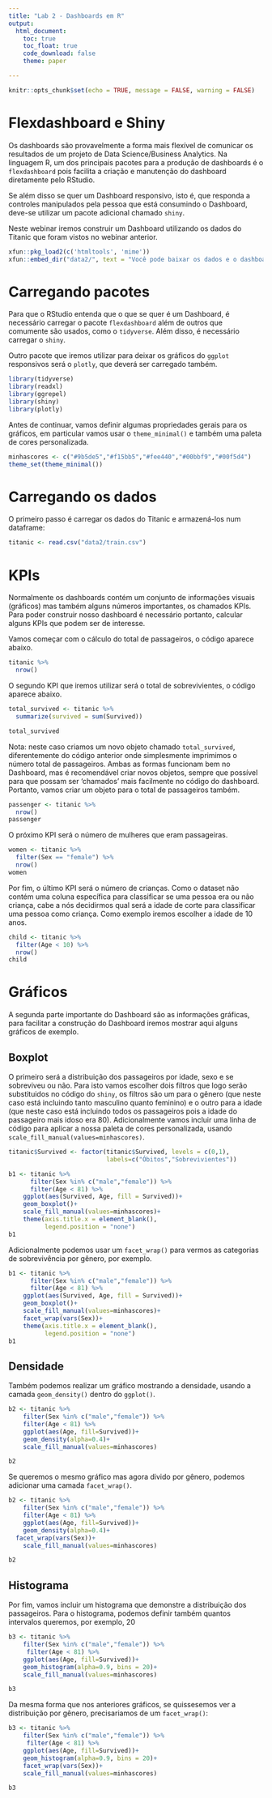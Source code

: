 ```yaml
---
title: "Lab 2 - Dashboards em R"
output: 
  html_document:
    toc: true
    toc_float: true
    code_download: false
    theme: paper

---
```


```r
knitr::opts_chunk$set(echo = TRUE, message = FALSE, warning = FALSE)
```

# Flexdashboard e Shiny

Os dashboards são provavelmente a forma mais flexível de comunicar os resultados de um projeto de Data Science/Business Analytics. Na linguagem R, um dos principais pacotes para a produção de dashboards é o `flexdashboard` pois facilita a criação e manutenção do dashboard diretamente pelo RStudio.

Se além disso se quer um Dashboard responsivo, isto é, que responda a controles manipulados pela pessoa que está consumindo o Dashboard, deve-se utilizar um pacote adicional chamado `shiny`.

Neste webinar iremos construir um Dashboard utilizando os dados do Titanic que foram vistos no webinar anterior. 

```r
xfun::pkg_load2(c('htmltools', 'mime'))
xfun::embed_dir("data2/", text = "Você pode baixar os dados e o dashboard aqui.")

```


# Carregando pacotes

Para que o RStudio entenda que o que se quer é um Dashboard, é necessário carregar o pacote `flexdashboard` além de outros que comumente são usados, como o `tidyverse`. Além disso, é necessário carregar o `shiny`.

Outro pacote que iremos utilizar para deixar os gráficos do `ggplot` responsivos será o `plotly`, que deverá ser carregado também.

```r

library(tidyverse)
library(readxl)
library(ggrepel)
library(shiny)
library(plotly)


```


Antes de continuar, vamos definir algumas propriedades gerais para os gráficos, em particular vamos usar o `theme_minimal()` e também uma paleta de cores personalizada.

```r
minhascores <- c("#9b5de5","#f15bb5","#fee440","#00bbf9","#00f5d4")
theme_set(theme_minimal())
```


# Carregando os dados

O primeiro passo é carregar os dados do Titanic e armazená-los num dataframe:

```r
titanic <- read.csv("data2/train.csv")
```


# KPIs 

Normalmente os dashboards contém um conjunto de informações visuais (gráficos) mas também alguns números importantes, os chamados KPIs. Para poder construir nosso dashboard é necessário portanto, calcular alguns KPIs que podem ser de interesse.

Vamos começar com o cálculo do total de passageiros, o código aparece abaixo.

```r
titanic %>% 
  nrow()
```


O segundo KPI que iremos utilizar será o total de sobrevivientes, o código aparece abaixo. 

```r
total_survived <- titanic %>% 
  summarize(survived = sum(Survived))

total_survived
```

Nota: neste caso criamos um novo objeto chamado `total_survived`, diferentemente do código anterior onde simplesmente imprimimos o número total de passageiros. Ambas as formas funcionam bem no Dashboard, mas é recomendável criar novos objetos, sempre que possível para que possam ser 'chamados' mais facilmente no código do dashboard. Portanto, vamos criar um objeto para o total de passageiros também.

```r
passenger <- titanic %>% 
  nrow()
passenger
```

O próximo KPI será o número de mulheres que eram passageiras.

```r
women <- titanic %>%
  filter(Sex == "female") %>% 
  nrow()
women
```

Por fim, o último KPI será o número de crianças. Como o dataset não contém uma coluna específica para classificar se uma pessoa era ou não criança, cabe a nós decidirmos qual será a idade de corte para classificar uma pessoa como criança. Como exemplo iremos escolher a idade de 10 anos.

```r

child <- titanic %>%
  filter(Age < 10) %>% 
  nrow()
child
```


# Gráficos

A segunda parte importante do Dashboard são as informações gráficas, para facilitar a construção do Dashboard iremos mostrar aqui alguns gráficos de exemplo.

## Boxplot

O primeiro será a distribuição dos passageiros por idade, sexo e se sobreviveu ou não. Para isto vamos escolher dois filtros que logo serão substituidos no código do `shiny`, os filtros são um para o gênero (que neste caso está incluindo tanto masculino quanto feminino) e o outro para a idade (que neste caso está incluindo todos os passageiros pois a idade do passageiro mais idoso era 80). Adicionalmente vamos incluir uma linha de código para aplicar a nossa paleta de cores personalizada, usando `scale_fill_manual(values=minhascores)`.


```r

titanic$Survived <- factor(titanic$Survived, levels = c(0,1),
                           labels=c("Óbitos","Sobrevivientes"))

b1 <- titanic %>%
      filter(Sex %in% c("male","female")) %>% 
      filter(Age < 81) %>% 
    ggplot(aes(Survived, Age, fill = Survived))+
    geom_boxplot()+
    scale_fill_manual(values=minhascores)+
    theme(axis.title.x = element_blank(),
          legend.position = "none")
b1
```

Adicionalmente podemos usar um `facet_wrap()` para vermos as categorias de sobrevivência por gênero, por exemplo.

```r

b1 <- titanic %>%
      filter(Sex %in% c("male","female")) %>% 
      filter(Age < 81) %>% 
    ggplot(aes(Survived, Age, fill = Survived))+
    geom_boxplot()+
    scale_fill_manual(values=minhascores)+
    facet_wrap(vars(Sex))+
    theme(axis.title.x = element_blank(),
          legend.position = "none")
b1
```


## Densidade

Também podemos realizar um gráfico mostrando a densidade, usando a camada `geom_density()` dentro do `ggplot()`.

```r

b2 <- titanic %>% 
    filter(Sex %in% c("male","female")) %>% 
    filter(Age < 81) %>%
    ggplot(aes(Age, fill=Survived))+
    geom_density(alpha=0.4)+
    scale_fill_manual(values=minhascores)

b2

```

Se queremos o mesmo gráfico mas agora divido por gênero, podemos adicionar uma camada `facet_wrap()`.

```r

b2 <- titanic %>% 
    filter(Sex %in% c("male","female")) %>% 
    filter(Age < 81) %>%
    ggplot(aes(Age, fill=Survived))+
    geom_density(alpha=0.4)+
  facet_wrap(vars(Sex))+
    scale_fill_manual(values=minhascores)

b2
```


## Histograma

Por fim, vamos incluir um histograma que demonstre a distribuição dos passageiros. Para o histograma, podemos definir também quantos intervalos queremos, por exemplo, 20

```r

b3 <- titanic %>% 
    filter(Sex %in% c("male","female")) %>% 
     filter(Age < 81) %>%
    ggplot(aes(Age, fill=Survived))+
    geom_histogram(alpha=0.9, bins = 20)+
    scale_fill_manual(values=minhascores)

b3
```

Da mesma forma que nos anteriores gráficos, se quissesemos ver a distribuição por gênero, precisariamos de um `facet_wrap()`:

```r

b3 <- titanic %>% 
    filter(Sex %in% c("male","female")) %>% 
     filter(Age < 81) %>%
    ggplot(aes(Age, fill=Survived))+
    geom_histogram(alpha=0.9, bins = 20)+
    facet_wrap(vars(Sex))+
    scale_fill_manual(values=minhascores)

b3
```




